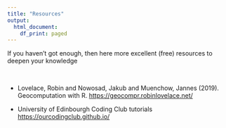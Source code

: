 ```yaml
---
title: "Resources"
output:
  html_document:
    df_print: paged
---
```


If you haven't got enough, then here more excellent (free) resources to deepen your knowledge

<br>

* Lovelace, Robin and Nowosad, Jakub and Muenchow, Jannes (2019). Geocomputation with R. [https://geocompr.robinlovelace.net/](https://geocompr.robinlovelace.net/)

* University of Edinbourgh Coding Club tutorials [https://ourcodingclub.github.io/](https://ourcodingclub.github.io/)
